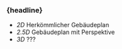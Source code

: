 
### {headline}

- <em>2D</em> Herkömmlicher Gebäudeplan 
- <em>2.5D</em> Gebäudeplan mit Perspektive
- <em className="green">3D</em> ???

